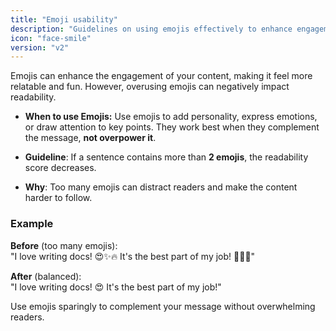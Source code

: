 ```yaml
---
title: "Emoji usability"
description: "Guidelines on using emojis effectively to enhance engagement without sacrificing readability."
icon: "face-smile"
version: "v2"
---
```


Emojis can enhance the engagement of your content, making it feel more relatable and fun. However, overusing emojis can negatively impact readability.

- **When to use Emojis:**
  Use emojis to add personality, express emotions, or draw attention to key points. They work best when they complement the message, **not overpower it**.

- **Guideline**: If a sentence contains more than **2 emojis**, the readability score decreases.

- **Why**: Too many emojis can distract readers and make the content harder to follow.

### Example

**Before** (too many emojis):  
"I love writing docs! 😍✨🔥 It's the best part of my job! 🎉🎉🎉"

**After** (balanced):  
"I love writing docs! 😍 It's the best part of my job!"

<Tip>
  Use emojis sparingly to complement your message without overwhelming readers.
</Tip>
